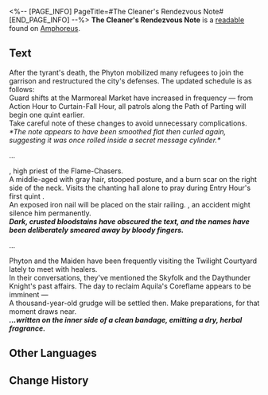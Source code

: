 <%-- [PAGE_INFO]
PageTitle=#The Cleaner's Rendezvous Note#
[END_PAGE_INFO] --%>
{{Readable Infobox
|id           = 550
|partIds      = 190879
|title        = 
|image        = Item The Cleaner's Rendezvous Note.png
|world        = Amphoreus
|parts        = 1
|author       = <!--to be added-->
|description  = A note found from a Cleaner, containing intelligence on city defenses, assassination orders, and the movements of Chrysos Heirs.
|part1        = The Cleaner's Rendezvous Note
|source1      = {{cx|Source missing}}
|characters   = Aquila
|factions     = 
}}
'''The Cleaner's Rendezvous Note''' is a [[readable]] found on [[Amphoreus]].
<!--
==Location==
{{Map Embed|<map name>|<marker id>}}
-->
==Text==
After the tyrant's death, the Phyton mobilized many refugees to join the garrison and restructured the city's defenses. The updated schedule is as follows:<br />
Guard shifts at the Marmoreal Market have increased in frequency &mdash; from Action Hour to Curtain-Fall Hour, all patrols along the Path of Parting will begin one quint earlier.<br />
Take careful note of these changes to avoid unnecessary complications.<br />
''*The note appears to have been smoothed flat then curled again, suggesting it was once rolled inside a secret message cylinder.*''

...

{{Color|fire|nobold=1|███████}}, high priest of the Flame-Chasers.<br />
A middle-aged {{Color|fire|nobold=1|███}} with gray hair, stooped posture, and a burn scar on the right side of the neck. Visits the chanting hall alone to pray during Entry Hour's first quint {{Color|fire|nobold=1|█████}}.<br />
An exposed iron nail will be placed on the stair railing. {{Color|fire|nobold=1|█████████}}, an accident might {{Color|fire|nobold=1|█████}} silence him permanently.<br />
'''''Dark, crusted bloodstains have obscured the text, and the names have been deliberately smeared away by bloody fingers.'''''

...

Phyton and the Maiden have been frequently visiting the Twilight Courtyard lately to meet with healers.<br />
In their conversations, they've mentioned the Skyfolk and the Daythunder Knight's past affairs. The day to reclaim Aquila's Coreflame appears to be imminent &mdash;<br />
A thousand-year-old grudge will be settled then. Make preparations, for that moment draws near.<br />
'''''...written on the inner side of a clean bandage, emitting a dry, herbal fragrance.'''''

<!--
==Trivia==
* 
-->
==Other Languages==
{{Other Languages
|en   = The Cleaner's Rendezvous Note
|zhs  = 清洗者的接头纸条
|zht  = 清洗者的接頭紙條
|ja   = 粛清者の連絡メモ
|ko   = 청소부의 접선 쪽지
|es   = Notas conectadas del purificador
|fr   = Note de rendez-vous du Purgateur
|ru   = Записки с переговорами чистильщиков
|th   = จดหมายส่งข่าวของผู้ชำระ
|vi   = Mảnh Giấy Liên Lạc Của Kẻ Thanh Tẩy
|de   = Rendezvous-Notiz eines Säuberers
|id   = Catatan Pertemuan Pembersih
|pt   = A Nota de Encontro do Higienista
}}

==Change History==
{{Change History|3.3}}